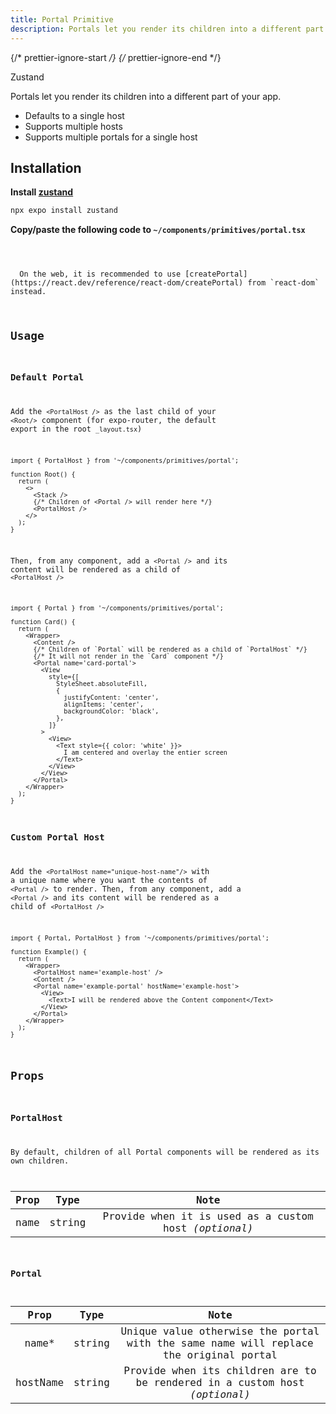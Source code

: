 ```yaml
---
title: Portal Primitive
description: Portals let you render its children into a different part of your app.
---
```


{/* prettier-ignore-start */}
{/* prettier-ignore-end */}


<LinkButton target="_blank" href="https://github.com/pmndrs/zustand">
  Zustand
</LinkButton>

<br />

Portals let you render its children into a different part of your app.

<Card title="Features">

- Defaults to a single host
- Supports multiple hosts
- Supports multiple portals for a single host

</Card>

## Installation

**Install <a target="_blank" href="https://github.com/pmndrs/zustand">zustand</a>**

```bash
npx expo install zustand
```

**Copy/paste the following code to  `~/components/primitives/portal.tsx`**

<Code code={importedPortalCode} lang="tsx" title="~/components/primitives/portal.tsx" />

<Aside>
  On the web, it is recommended to use [createPortal](https://react.dev/reference/react-dom/createPortal) from `react-dom` instead.
</Aside>

## Usage

### Default Portal

Add the `<PortalHost />` as the last child of your `<Root/>` component (for expo-router, the default export in the root `_layout.tsx`)

```tsx
import { PortalHost } from '~/components/primitives/portal';

function Root() {
  return (
    <>
      <Stack />
      {/* Children of <Portal /> will render here */}
      <PortalHost />
    </>
  );
}
```

Then, from any component, add a `<Portal />` and its content will be rendered as a child of `<PortalHost />`

```tsx
import { Portal } from '~/components/primitives/portal';

function Card() {
  return (
    <Wrapper>
      <Content />
      {/* Children of `Portal` will be rendered as a child of `PortalHost` */}
      {/* It will not render in the `Card` component */}
      <Portal name='card-portal'>
        <View
          style={[
            StyleSheet.absoluteFill,
            {
              justifyContent: 'center',
              alignItems: 'center',
              backgroundColor: 'black',
            },
          ]}
        >
          <View>
            <Text style={{ color: 'white' }}>
              I am centered and overlay the entier screen
            </Text>
          </View>
        </View>
      </Portal>
    </Wrapper>
  );
}
```

### Custom Portal Host

Add the `<PortalHost name="unique-host-name"/>` with a unique name where you want the contents of `<Portal />` to render. Then, from any component, add a `<Portal />` and its content will be rendered as a child of `<PortalHost />`

```tsx
import { Portal, PortalHost } from '~/components/primitives/portal';

function Example() {
  return (
    <Wrapper>
      <PortalHost name='example-host' />
      <Content />
      <Portal name='example-portal' hostName='example-host'>
        <View>
          <Text>I will be rendered above the Content component</Text>
        </View>
      </Portal>
    </Wrapper>
  );
}
```

## Props

### PortalHost

By default, children of all Portal components will be rendered as its own children.

| Prop |       Type        |                   Note                   |
| :--: | :---------------: | :--------------------------------------: |
| name | string  | Provide when it is used as a custom host _(optional)_ |

### Portal

|   Prop   |       Type        |                                         Note                                          |
| :------: | :---------------: | :-----------------------------------------------------------------------------------: |
|   name*  | string            | Unique value otherwise the portal with the same name will replace the original portal |
| hostName | string            | Provide when its children are to be rendered in a custom host   _(optional)_            |
